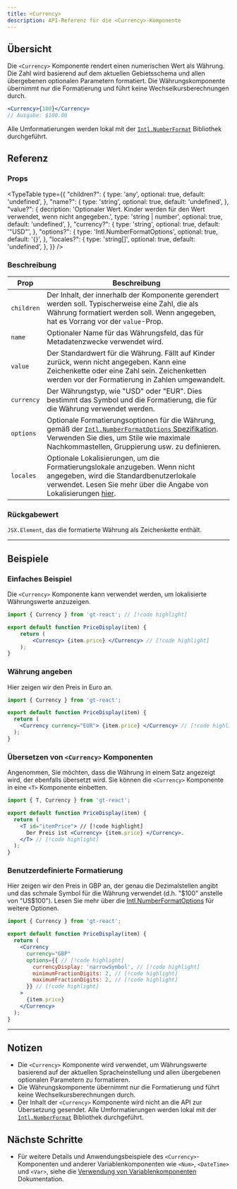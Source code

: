 ```yaml
---
title: <Currency>
description: API-Referenz für die <Currency>-Komponente
---
```


## Übersicht

Die `<Currency>` Komponente rendert einen numerischen Wert als Währung.
Die Zahl wird basierend auf dem aktuellen Gebietsschema und allen übergebenen optionalen Parametern formatiert.
Die Währungskomponente übernimmt nur die Formatierung und führt keine Wechselkursberechnungen durch.

```jsx
<Currency>{100}</Currency>
// Ausgabe: $100.00
```

Alle Umformatierungen werden lokal mit der [`Intl.NumberFormat`](https://developer.mozilla.org/en-US/docs/Web/JavaScript/Reference/Global_Objects/Intl/NumberFormat) Bibliothek durchgeführt.

## Referenz

### Props

<TypeTable
  type={{
    "children?": {
        type: 'any',
        optional: true,
        default: 'undefined',
    },
    "name?": {
        type: 'string',
        optional: true,
        default: 'undefined',
    },
    "value?": {
        decription: 'Optionaler Wert. Kinder werden für den Wert verwendet, wenn nicht angegeben.',
        type: 'string | number',
        optional: true,
        default: 'undefined',
    },
    "currency?": {
        type: 'string',
        optional: true,
        default: '"USD"',
    },
    "options?": {
        type: 'Intl.NumberFormatOptions',
        optional: true,
        default: '{}',
    },
    "locales?": {
        type: 'string[]',
        optional: true,
        default: 'undefined',
    },
  }}
/>

### Beschreibung
| Prop      | Beschreibung                                                                                                                                            |
|-----------|--------------------------------------------------------------------------------------------------------------------------------------------------------|
| `children`  | Der Inhalt, der innerhalb der Komponente gerendert werden soll. Typischerweise eine Zahl, die als Währung formatiert werden soll. Wenn angegeben, hat es Vorrang vor der `value`-Prop. |
| `name`      | Optionaler Name für das Währungsfeld, das für Metadatenzwecke verwendet wird.                                                                                      |
| `value`     | Der Standardwert für die Währung. Fällt auf Kinder zurück, wenn nicht angegeben. Kann eine Zeichenkette oder eine Zahl sein. Zeichenketten werden vor der Formatierung in Zahlen umgewandelt.                                  |
| `currency`  | Der Währungstyp, wie "USD" oder "EUR". Dies bestimmt das Symbol und die Formatierung, die für die Währung verwendet werden.                                            |
| `options`   | Optionale Formatierungsoptionen für die Währung, gemäß der [`Intl.NumberFormatOptions` Spezifikation](https://developer.mozilla.org/en-US/docs/Web/JavaScript/Reference/Global_Objects/Intl/NumberFormat). Verwenden Sie dies, um Stile wie maximale Nachkommastellen, Gruppierung usw. zu definieren. |
| `locales`   | Optionale Lokalisierungen, um die Formatierungslokale anzugeben. Wenn nicht angegeben, wird die Standardbenutzerlokale verwendet. Lesen Sie mehr über die Angabe von Lokalisierungen [hier](https://developer.mozilla.org/en-US/docs/Web/JavaScript/Reference/Global_Objects/Intl#locales_argument).                                            |

### Rückgabewert

`JSX.Element`, das die formatierte Währung als Zeichenkette enthält.

---

## Beispiele
### Einfaches Beispiel

Die `<Currency>` Komponente kann verwendet werden, um lokalisierte Währungswerte anzuzeigen.

```jsx title="PriceDisplay.jsx" copy
import { Currency } from 'gt-react'; // [!code highlight]

export default function PriceDisplay(item) {
    return (
        <Currency> {item.price} </Currency> // [!code highlight]
    );
}
```

### Währung angeben
Hier zeigen wir den Preis in Euro an.

```jsx title="PriceDisplay.jsx" copy
import { Currency } from 'gt-react';

export default function PriceDisplay(item) {
  return (
    <Currency currency="EUR"> {item.price} </Currency> // [!code highlight]
  );
}
```

### Übersetzen von `<Currency>` Komponenten
Angenommen, Sie möchten, dass die Währung in einem Satz angezeigt wird, der ebenfalls übersetzt wird.
Sie können die `<Currency>` Komponente in eine `<T>` Komponente einbetten.

```jsx title="PriceDisplay.jsx" copy
import { T, Currency } from 'gt-react';

export default function PriceDisplay(item) {
  return (
    <T id="itemPrice"> // [!code highlight]
      Der Preis ist <Currency> {item.price} </Currency>.
    </T> // [!code highlight]
  );
}
```

### Benutzerdefinierte Formatierung

Hier zeigen wir den Preis in GBP an, der genau die Dezimalstellen angibt und das schmale Symbol für die Währung verwendet (d.h. "$100" anstelle von "US$100").
Lesen Sie mehr über die [Intl.NumberFormatOptions](https://developer.mozilla.org/en-US/docs/Web/JavaScript/Reference/Global_Objects/Intl/NumberFormat) für weitere Optionen.

```jsx title="PriceDisplay.jsx" copy
import { Currency } from 'gt-react';

export default function PriceDisplay(item) {
  return (
    <Currency
      currency="GBP"
      options={{ // [!code highlight]
        currencyDisplay: 'narrowSymbol', // [!code highlight]
        minimumFractionDigits: 2, // [!code highlight]
        maximumFractionDigits: 2, // [!code highlight]
      }} // [!code highlight]
    >
      {item.price}
    </Currency>
  );
}
```

---


## Notizen
 * Die `<Currency>` Komponente wird verwendet, um Währungswerte basierend auf der aktuellen Spracheinstellung und allen übergebenen optionalen Parametern zu formatieren.
 * Die Währungskomponente übernimmt nur die Formatierung und führt keine Wechselkursberechnungen durch.
 * Der Inhalt der `<Currency>` Komponente wird nicht an die API zur Übersetzung gesendet.
   Alle Umformatierungen werden lokal mit der [`Intl.NumberFormat`](https://developer.mozilla.org/en-US/docs/Web/JavaScript/Reference/Global_Objects/Intl/NumberFormat) Bibliothek durchgeführt.

## Nächste Schritte
 * Für weitere Details und Anwendungsbeispiele des `<Currency>`-Komponenten und anderer Variablenkomponenten wie `<Num>`, `<DateTime>` und `<Var>`,
   siehe die [Verwendung von Variablenkomponenten](/docs/react/reference/using-variable-components) Dokumentation.